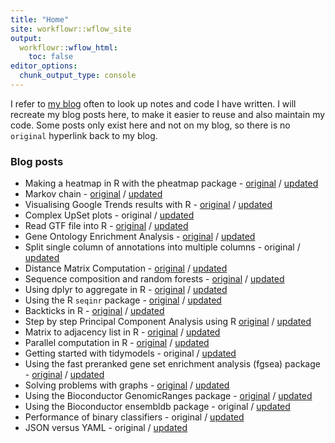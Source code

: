 ```yaml
---
title: "Home"
site: workflowr::wflow_site
output:
  workflowr::wflow_html:
    toc: false
editor_options:
  chunk_output_type: console
---
```


I refer to [my blog](https://davetang.org/muse/) often to look up notes and code I have written. I will recreate my blog posts here, to make it easier to reuse and also maintain my code. Some posts only exist here and not on my blog, so there is no `original` hyperlink back to my blog.

### Blog posts

* Making a heatmap in R with the pheatmap package - [original](https://davetang.org/muse/2018/05/15/making-a-heatmap-in-r-with-the-pheatmap-package/) / [updated](pheatmap.html)
* Markov chain - [original](https://davetang.org/muse/2014/01/23/markov-chain/) / [updated](markov_chain.html)
* Visualising Google Trends results with R - [original](https://davetang.org/muse/2018/12/31/visualising-google-trends-results-with-r/) / [updated](google_trends.html)
* Complex UpSet plots - original / [updated](complex_upset.html)
* Read GTF file into R - [original](https://davetang.org/muse/2017/08/04/read-gtf-file-r/) / [updated](read_gtf.html)
* Gene Ontology Enrichment Analysis - [original](https://davetang.org/muse/2010/11/10/gene-ontology-enrichment-analysis/) / [updated](go_enrichment.html)
* Split single column of annotations into multiple columns - original / [updated](split_column.html)
* Distance Matrix Computation - [original](https://davetang.org/muse/2013/08/15/distance-matrix-computation/) / [updated](distance.html)
* Sequence composition and random forests - [original](https://davetang.org/muse/2013/09/14/sequence-composition-random-forests/) / [updated](tss_predict.html)
* Using dplyr to aggregate in R - [original](https://davetang.org/muse/2016/10/13/using-dplyr-aggregate-r/) / [updated](dplyr_agg.html)
* Using the R `seqinr` package - [original](https://davetang.org/muse/2013/05/09/using-the-r-seqinr-package/) / [updated](seqinr.html)
* Backticks in R - [original](https://davetang.org/muse/2022/09/07/backticks-in-r/) / [updated](r_backticks.html)
* Step by step Principal Component Analysis using R [original](https://davetang.org/muse/2012/02/01/step-by-step-principal-components-analysis-using-r/) / [updated](pca.html)
* Matrix to adjacency list in R - [original](https://davetang.org/muse/2017/03/16/matrix-to-adjacency-list-in-r/) / [updated](adj_list.html)
* Parallel computation in R - [original](https://davetang.org/muse/2016/11/04/parallel-distance-calculation/) / [updated](parallel.html)
* Getting started with tidymodels - original / [updated](tidymodels.html)
* Using the fast preranked gene set enrichment analysis (fgsea) package - [original](https://davetang.org/muse/2018/01/10/using-fast-preranked-gene-set-enrichment-analysis-fgsea-package/) / [updated](fgsea.html)
* Solving problems with graphs - [original](https://davetang.org/muse/2016/10/16/solving-problems-graphs/) / [updated](graph.html)
* Using the Bioconductor GenomicRanges package - [original](https://davetang.org/muse/2013/01/02/iranges-and-genomicranges/) / [updated](genomic_ranges.html)
* Using the Bioconductor ensembldb package - original / [updated](ensembldb.html)
* Performance of binary classifiers - original / [updated](bin_class.html)
* JSON versus YAML - original / [updated](json_vs_yaml.html)
